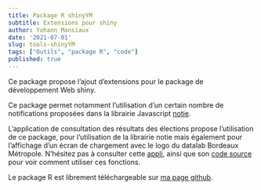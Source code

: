 ```yaml
---
title: Package R shinyYM
subtitle: Extensions pour shiny
author: Yohann Mansiaux
date: '2021-07-01'
slug: tools-shinyYM
tags: ["Outils", "package R", "code"]
published: true
---
```


Ce package propose l'ajout d'extensions pour le package de développement Web shiny.

Ce package permet notamment l'utilisation d'un certain nombre de notifications proposées dans la librairie Javascript [notie](https://github.com/jaredreich/notie).

L'application de consultation des résultats des élections propose l'utilisation de ce package, pour l'utilisation de la librairie notie mais également pour l'affichage d'un écran de chargement avec le logo du datalab Bordeaux Métropole. N'hésitez pas à consulter cette [appli](url), ainsi que son [code source](https://github.com/ymansiaux/elections) pour voir comment utiliser ces fonctions.

Le package R est librement téléchargeable sur [ma page github](https://github.com/ymansiaux/shinyYM). 

